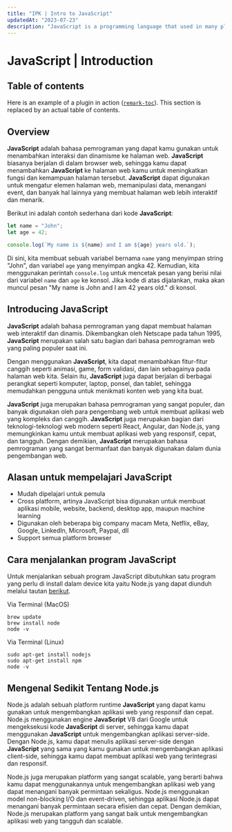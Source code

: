 ```yaml
---
title: "IPK | Intro to JavaScript"
updatedAt: "2023-07-23"
description: "JavaScript is a programming language that used in many platform."
---
```


# JavaScript | Introduction

## Table of contents

Here is an example of a plugin in action
([`remark-toc`](https://github.com/remarkjs/remark-toc)).
This section is replaced by an actual table of contents.

## Overview

**JavaScript** adalah bahasa pemrograman yang dapat kamu gunakan untuk menambahkan interaksi dan dinamisme ke halaman web. **JavaScript** biasanya berjalan di dalam browser web, sehingga kamu dapat menambahkan **JavaScript** ke halaman web kamu untuk meningkatkan fungsi dan kemampuan halaman tersebut. **JavaScript** dapat digunakan untuk mengatur elemen halaman web, memanipulasi data, menangani event, dan banyak hal lainnya yang membuat halaman web lebih interaktif dan menarik.

Berikut ini adalah contoh sederhana dari kode **JavaScript**:

```javascript
let name = "John";
let age = 42;

console.log(`My name is ${name} and I am ${age} years old.`);
```

Di sini, kita membuat sebuah variabel bernama `name` yang menyimpan string "John", dan variabel `age` yang menyimpan angka 42. Kemudian, kita menggunakan perintah `console.log` untuk mencetak pesan yang berisi nilai dari variabel `name` dan `age` ke konsol. Jika kode di atas dijalankan, maka akan muncul pesan "My name is John and I am 42 years old." di konsol.

## Introducing **JavaScript**

**JavaScript** adalah bahasa pemrograman yang dapat membuat halaman web interaktif dan dinamis. Dikembangkan oleh Netscape pada tahun 1995, **JavaScript** merupakan salah satu bagian dari bahasa pemrograman web yang paling populer saat ini.

Dengan menggunakan **JavaScript**, kita dapat menambahkan fitur-fitur canggih seperti animasi, game, form validasi, dan lain sebagainya pada halaman web kita. Selain itu, **JavaScript** juga dapat berjalan di berbagai perangkat seperti komputer, laptop, ponsel, dan tablet, sehingga memudahkan pengguna untuk menikmati konten web yang kita buat.

**JavaScript** juga merupakan bahasa pemrograman yang sangat populer, dan banyak digunakan oleh para pengembang web untuk membuat aplikasi web yang kompleks dan canggih. **JavaScript** juga merupakan bagian dari teknologi-teknologi web modern seperti React, Angular, dan Node.js, yang memungkinkan kamu untuk membuat aplikasi web yang responsif, cepat, dan tangguh. Dengan demikian, **JavaScript** merupakan bahasa pemrograman yang sangat bermanfaat dan banyak digunakan dalam dunia pengembangan web.

## Alasan untuk mempelajari **JavaScript**

- Mudah dipelajari untuk pemula
- Cross platform, artinya JavaScript bisa digunakan untuk membuat aplikasi mobile, website, backend, desktop app, maupun machine learning
- Digunakan oleh beberapa big company macam Meta, Netflix, eBay, Google, LinkedIn, Microsoft, Paypal, dll
- Support semua platform browser

## Cara menjalankan program **JavaScript**

Untuk menjalankan sebuah program JavaScript dibutuhkan satu program yang perlu di install dalam device kita yaitu Node.js yang dapat diunduh melalui tautan [berikut](https://nodejs.org/en/download/).

Via Terminal (MacOS)

```console
brew update
brew install node
node -v
```

Via Terminal (Linux)

```console
sudo apt-get install nodejs
sudo apt-get install npm
node -v
```

## Mengenal Sedikit Tentang Node.js

Node.js adalah sebuah platform runtime **JavaScript** yang dapat kamu gunakan untuk mengembangkan aplikasi web yang responsif dan cepat. Node.js menggunakan engine **JavaScript** V8 dari Google untuk mengeksekusi kode **JavaScript** di server, sehingga kamu dapat menggunakan **JavaScript** untuk mengembangkan aplikasi server-side. Dengan Node.js, kamu dapat menulis aplikasi server-side dengan **JavaScript** yang sama yang kamu gunakan untuk mengembangkan aplikasi client-side, sehingga kamu dapat membuat aplikasi web yang terintegrasi dan responsif.

Node.js juga merupakan platform yang sangat scalable, yang berarti bahwa kamu dapat menggunakannya untuk mengembangkan aplikasi web yang dapat menangani banyak permintaan sekaligus. Node.js menggunakan model non-blocking I/O dan event-driven, sehingga aplikasi Node.js dapat menangani banyak permintaan secara efisien dan cepat. Dengan demikian, Node.js merupakan platform yang sangat baik untuk mengembangkan aplikasi web yang tangguh dan scalable.
